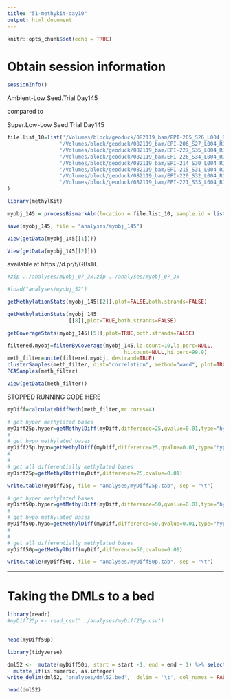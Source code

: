 ```yaml
---
title: "51-methykit-day10"
output: html_document
---
```


```r
knitr::opts_chunk$set(echo = TRUE)
```

# Obtain session information

```r
sessionInfo()
```


Ambient-Low	Seed.Trial	Day145 

compared to

Super.Low-Low	Seed.Trial	Day145

```r
file.list_10=list('/Volumes/block/geoduck/082119_bam/EPI-205_S26_L004_R1_001_val_1_bismark_bt2_pe.deduplicated.sorted.bam',
                 '/Volumes/block/geoduck/082119_bam/EPI-206_S27_L004_R1_001_val_1_bismark_bt2_pe.deduplicated.sorted.bam',
                 '/Volumes/block/geoduck/082119_bam/EPI-227_S35_L004_R1_001_val_1_bismark_bt2_pe.deduplicated.sorted.bam',
                 '/Volumes/block/geoduck/082119_bam/EPI-226_S34_L004_R1_001_val_1_bismark_bt2_pe.deduplicated.sorted.bam',
                 '/Volumes/block/geoduck/082119_bam/EPI-214_S30_L004_R1_001_val_1_bismark_bt2_pe.deduplicated.sorted.bam',
                 '/Volumes/block/geoduck/082119_bam/EPI-215_S31_L004_R1_001_val_1_bismark_bt2_pe.deduplicated.sorted.bam',
                 '/Volumes/block/geoduck/082119_bam/EPI-220_S32_L004_R1_001_val_1_bismark_bt2_pe.deduplicated.sorted.bam',
                 '/Volumes/block/geoduck/082119_bam/EPI-221_S33_L004_R1_001_val_1_bismark_bt2_pe.deduplicated.sorted.bam'
)
```





```r
library(methylKit)
```



```r
myobj_145 = processBismarkAln(location = file.list_10, sample.id = list("205","206","227","226","214","215","220","221"), assembly = "v074", read.context="CpG", mincov=2, treatment = c(0,0,0,0,1,1,1,1))
```

```r
save(myobj_145, file = "analyses/myobj_145")
```



```r
View(getData(myobj_145[[1]]))
```

```r
View(getData(myobj_145[[2]]))
```



available at https://d.pr/f/GBs1iL

```bash
#zip ../analyses/myobj_07_3x.zip ../analyses/myobj_07_3x
```



```r
#load("analyses/myobj_52")
```





```r
getMethylationStats(myobj_145[[2]],plot=FALSE,both.strands=FALSE)
```

```r
getMethylationStats(myobj_145
                    [[8]],plot=TRUE,both.strands=FALSE)
```

```r
getCoverageStats(myobj_145[[5]],plot=TRUE,both.strands=FALSE)
```


```r
filtered.myobj=filterByCoverage(myobj_145,lo.count=10,lo.perc=NULL,
                                      hi.count=NULL,hi.perc=99.9)
meth_filter=unite(filtered.myobj, destrand=TRUE)
clusterSamples(meth_filter, dist="correlation", method="ward", plot=TRUE)
PCASamples(meth_filter)
```






```r
View(getData(meth_filter))
```




STOPPED RUNNING CODE HERE







```r
myDiff=calculateDiffMeth(meth_filter,mc.cores=4)
```



```r
# get hyper methylated bases
myDiff25p.hyper=getMethylDiff(myDiff,difference=25,qvalue=0.01,type="hyper")
#
# get hypo methylated bases
myDiff25p.hypo=getMethylDiff(myDiff,difference=25,qvalue=0.01,type="hypo")
#
#
# get all differentially methylated bases
myDiff25p=getMethylDiff(myDiff,difference=25,qvalue=0.01)
```




```r
write.table(myDiff25p, file = "analyses/myDiff25p.tab", sep = "\t")
```


```r
# get hyper methylated bases
myDiff50p.hyper=getMethylDiff(myDiff,difference=50,qvalue=0.01,type="hyper")
#
# get hypo methylated bases
myDiff50p.hypo=getMethylDiff(myDiff,difference=50,qvalue=0.01,type="hypo")
#
#
# get all differentially methylated bases
myDiff50p=getMethylDiff(myDiff,difference=50,qvalue=0.01)
```




```r
write.table(myDiff50p, file = "analyses/myDiff50p.tab", sep = "\t")
```



---
# Taking the DMLs to a bed

```r
library(readr)
#myDiff25p <- read_csv("../analyses/myDiff25p.csv")
 
```


```r
head(myDiff50p)
```


```r
library(tidyverse)
```



```r
dml52 <-  mutate(myDiff50p, start = start -1, end = end + 1) %>% select(chr, start, end, meth.diff) %>% 
  mutate_if(is.numeric, as.integer) 
write_delim(dml52, "analyses/dml52.bed",  delim = '\t', col_names = FALSE)
```


```r
head(dml52)
```

